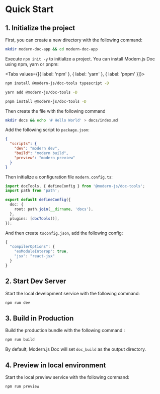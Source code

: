 # Quick Start

## 1. Initialize the project

First, you can create a new directory with the following command:

```bash
mkdir modern-doc-app && cd modern-doc-app
```

Execute `npm init -y` to initialize a project. You can install Modern.js Doc using npm, yarn or pnpm:


<Tabs values={[{ label: 'npm' }, { label: 'yarn' }, { label: 'pnpm' }]}>
  <Tab>

```sh
npm install @modern-js/doc-tools typescript -D
```

  </Tab>

<Tab>

```sh
yarn add @modern-js/doc-tools -D
```

</Tab>

<Tab>

```sh
pnpm install @modern-js/doc-tools -D
```

</Tab>

</Tabs>

Then create the file with the following command

```bash
mkdir docs && echo '# Hello World' > docs/index.md
```

Add the following script to `package.json`:

```json
{
  "scripts": {
    "dev": "modern dev",
    "build": "modern build",
    "preview": "modern preview"
  }
}
```

Then initialize a configuration file `modern.config.ts`:

```ts title="modern.config.ts"
import docTools, { defineConfig } from '@modern-js/doc-tools';
import path from 'path';

export default defineConfig({
  doc: {
    root: path.join(__dirname, 'docs'),
  },
  plugins: [docTools()],
});
```

And then create `tsconfig.json`, add the following config:

```ts
{
  "compilerOptions": {
    "esModuleInterop": true,
    "jsx": "react-jsx"
  }
}
```

## 2. Start Dev Server

Start the local development service with the following command:

```bash
npm run dev
```

## 3. Build in Production

Build the production bundle with the following command
:

```bash
npm run build
```

By default, Modern.js Doc will set `doc_build` as the output directory.

## 4. Preview in local environment

Start the local preview service with the following command:

```bash
npm run preview
```

